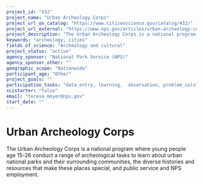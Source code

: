 ```yaml
---
project_id: "432"
project_name: "Urban Archeology Corps"
project_url_on_catalog: "https://www.citizenscience.gov/catalog/432/"
project_url_external: "https://www.nps.gov/articles/urban-archeology-corps.htm"
project_description: "The Urban Archeology Corps is a national program where young people age 15-26 conduct a range of archeological tasks to learn about urban national parks and their surrounding communities, the diverse histories and resources that make these places special, and public service and NPS employment."
keywords: "archeology, cities"
fields_of_science: "Archeology and cultural"
project_status: "active"
agency_sponsor: "National Park Service (NPS)"
agency_sponsor_other: ""
geographic_scope: "Nationwide"
participant_age: "Other"
project_goals: ""
participation_tasks: "data_entry, learning,  observation, problem_solving, Other"
scistarter: "false"
email: "teresa_moyer@nps.gov"
start_date: ""
---
```


# Urban Archeology Corps

The Urban Archeology Corps is a national program where young people age 15-26 conduct a range of archeological tasks to learn about urban national parks and their surrounding communities, the diverse histories and resources that make these places special, and public service and NPS employment.
